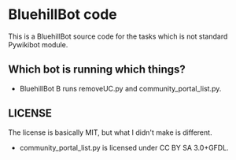 = BluehillBot code =
This is a BluehillBot source code for the tasks which is not standard Pywikibot module.

== Which bot is running which things? ==
* BluehillBot B runs removeUC.py and community_portal_list.py.

== LICENSE ==
The license is basically MIT, but what I didn't make is different.
* community_portal_list.py is licensed under CC BY SA 3.0+GFDL.
